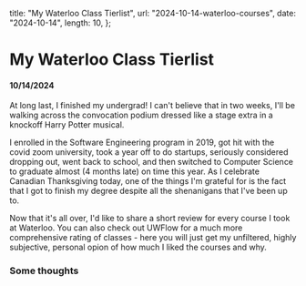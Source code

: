   title: "My Waterloo Class Tierlist",
  url: "2024-10-14-waterloo-courses",
  date: "2024-10-14",
  length: 10,
};


# My Waterloo Class Tierlist

#### 10/14/2024

At long last, I finished my undergrad! I can't believe that in two weeks, I'll be walking across the convocation podium dressed like a stage extra in a knockoff Harry Potter musical.

I enrolled in the Software Engineering program in 2019, got hit with the covid zoom university, took a year off to do startups, seriously considered dropping out, went back to school, and then switched to Computer Science to graduate almost (4 months late) on time this year. As I celebrate Canadian Thanksgiving today, one of the things I'm grateful for is the fact that I got to finish my degree despite all the shenanigans that I've been up to.

Now that it's all over, I'd like to share a short review for every course I took at Waterloo. You can also check out UWFlow for a much more comprehensive rating of classes - here you will just get my unfiltered, highly subjective, personal opion of how much I liked the courses and why.

<CourseTable />

### Some thoughts

